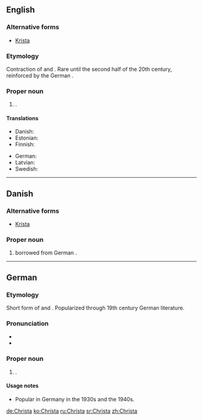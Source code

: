 ==English==

===Alternative forms===
* [[Krista]]

===Etymology===
Contraction of {{term|Christina|lang=en}} and {{term|Christiana|lang=en}}. Rare until the second half of the 20th century, reinforced by the German {{term|Christa|lang=de}}.

===Proper noun===
{{en-proper noun}}

# {{given name|female|from=Ancient Greek}}.

====Translations====
{{trans-top|female given name}}
* Danish: {{t-|da|Christa}}
* Estonian: {{t-|et|Krista}}
* Finnish: {{t+|fi|Krista}}
{{trans-mid}}
* German: {{t+|de|Christa}}
* Latvian: {{t-|lv|Krista}}
* Swedish: {{t-|sv|Krista}}
{{bottom}}

----

==Danish==

===Alternative forms===
* [[Krista]]

===Proper noun===
{{head|da|proper noun}}

# {{given name|female|lang=da}} borrowed from German {{term|Christa|lang=de}}.

----

==German==

===Etymology===
Short form of {{term|Christiane|lang=de}} and {{term|Christina|lang=de}}. Popularized through 19th century German literature.

===Pronunciation===
* {{IPA|/ˈkʀɪsta/|lang=de}}
* {{audio|De-Christa.ogg|audio}}

===Proper noun===
{{head|de|proper noun|g=f}}

# {{given name|female|lang=de}}.

====Usage notes====
* Popular in Germany in the 1930s and the 1940s.

[[de:Christa]]
[[ko:Christa]]
[[ru:Christa]]
[[sr:Christa]]
[[zh:Christa]]